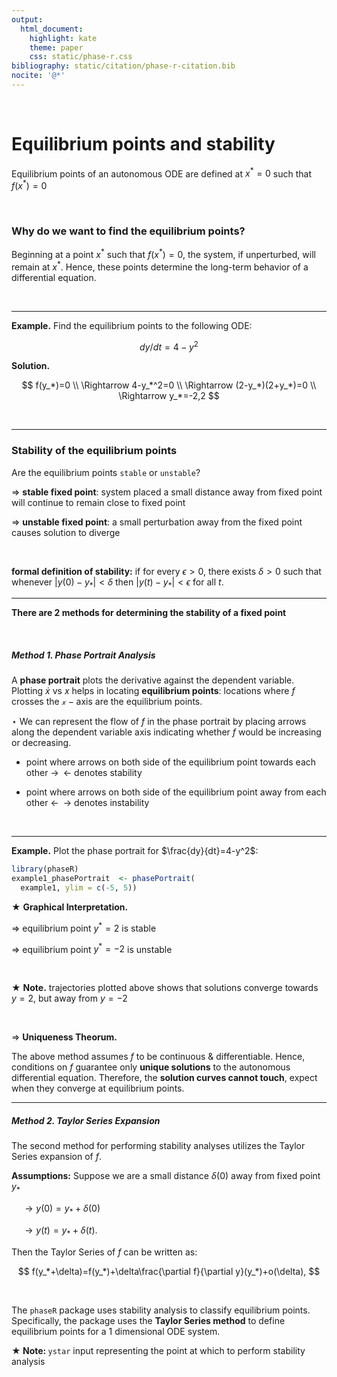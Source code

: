 ```yaml
---
output: 
  html_document: 
    highlight: kate
    theme: paper
    css: static/phase-r.css
bibliography: static/citation/phase-r-citation.bib
nocite: '@*'
---
```


\ 

# Equilibrium points and stability



<div class="a">

Equilibrium points of an autonomous ODE are defined at $x^*=0$ such that $f(x^*)=0$

</div>

\ 


### **Why do we want to find the equilibrium points?**

<div class="b1">

Beginning at a point $x^*$ such that $f(x^*)=0$, the system, if unperturbed, will remain at $x^*$. Hence, these points determine the long-term behavior of a differential equation.
</div>


\ 

--------------------------------

**Example.** Find the equilibrium points to the following ODE:

$$dy/dt=4-y^2$$

**Solution.**

<div class="b1">

$$ 
f(y_*)=0 \\
\Rightarrow 4-y_*^2=0 \\
\Rightarrow (2-y_*)(2+y_*)=0 \\
\Rightarrow y_*=-2,2
$$

</div>

\ 

--------------------------------


### **Stability of the equilibrium points**



Are the equilibrium points `stable` or `unstable`?

<div class="a">

$\Rightarrow$ **stable fixed point**: system placed a small distance away from fixed point will continue to remain close to fixed point

$\Rightarrow$ **unstable fixed point**: a small perturbation away from the fixed point causes solution to diverge

</div>

\ 

<div class="b1">

**formal definition of stability:** if for every $\epsilon>0$, there exists $\delta>0$ such that whenever $|y(0)-y_*|<\delta$ then $|y(t)-y_*|<\epsilon$ for all $t$.

</div>



--------------------------------


<div class="a1">
**There are 2 methods for determining the stability of a fixed point**
</div>

\ 

##### **Method 1.** Phase Portrait Analysis



A **phase portrait** plots the derivative against the dependent variable. Plotting $\dot x$ vs $x$ helps in locating **equilibrium points**: locations where $f$ crosses the $\mathcal x-\text{axis}$ are the equilibrium points.


<div class="b1">

$\star$ We can represent the flow of $f$ in the phase portrait by placing arrows along the $\text{dependent variable}$ axis indicating whether $f$ would be increasing or decreasing. 

* point where arrows on both side of the equilibrium point towards each other $\rightarrow\;\; \leftarrow$ denotes stability 

* point where arrows on both side of the equilibrium point away from each other $\leftarrow\;\; \rightarrow$ denotes instability 

</div>

\ 

--------------------------------

**Example.** Plot the phase portrait for $\frac{dy}{dt}=4-y^2$: 


```r
library(phaseR)
example1_phasePortrait  <- phasePortrait(
  example1, ylim = c(-5, 5))
```


$\bigstar$ **Graphical Interpretation.**

<div class="b1">

$\Rightarrow$ equilibrium point $y^*=2$ is stable

$\Rightarrow$ equilibrium point $y^*=-2$ is unstable

</div>

\ 


$\bigstar$ **Note.** trajectories plotted above shows that solutions converge towards $y=2$, but away from $y=-2$

\ 

$\Longrightarrow$ **Uniqueness Theorum.** 

<div class="a">

The above method assumes $f$ to be continuous & differentiable. Hence, conditions on $f$ guarantee only **unique solutions** to the autonomous differential equation. Therefore, the **solution curves cannot touch**, expect when they converge at equilibrium points.

</div>

---------------------------


##### **Method 2.** Taylor Series Expansion

The second method for performing stability analyses utilizes the Taylor Series expansion of $f$. 


<div class="b1">

**Assumptions:** Suppose we are a small distance $\delta(0)$ away from fixed point $y_*$ 

$\quad \longrightarrow y(0)=y_*+\delta(0)$

$\quad \longrightarrow y(t)=y_*+\delta(t)$. 


Then the Taylor Series of $f$ can be written as:

$$ f(y_*+\delta)=f(y_*)+\delta\frac{\partial f}{\partial y}(y_*)+o(\delta), $$

</div>

\ 

The `phaseR` package uses stability analysis to classify equilibrium points. Specifically, the package uses the **Taylor Series method** to define equilibrium points for a 1 dimensional ODE system.

**$\bigstar$ Note: ** `ystar` input representing the point at which to perform stability analysis 













